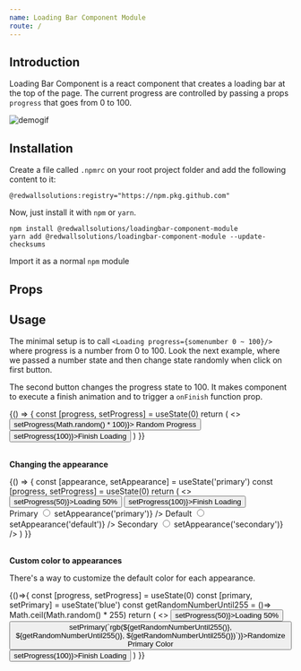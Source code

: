 ```yaml
---
name: Loading Bar Component Module
route: /
---
```



## Introduction

Loading Bar Component is a react component that creates a loading bar at the top of the page.
The current progress are controlled by passing a props `progress` that goes from 0 to 100.

![demogif](src/lib/assets/demo.gif)

## Installation

Create a file called `.npmrc` on your root project folder and add the following content to it:

	@redwallsolutions:registry="https://npm.pkg.github.com"

Now, just install it with `npm` or `yarn`.

	npm install @redwallsolutions/loadingbar-component-module
	yarn add @redwallsolutions/loadingbar-component-module --update-checksums

Import it as a normal `npm` module


## Props

<Props of={Loading}/>

## Usage

The minimal setup is to call `<Loading progress={somenumber 0 ~ 100}/>` where progress is a number from 0 to 100.
Look the next example, where we passed a number state and then change state randomly when click on first button.

The second button changes the progress state to 100. It makes component to execute a finish animation and to trigger a `onFinish` function prop.

<Playground>
	{() => {
		const [progress, setProgress] = useState(0)
		return (
			<>
				<button onClick={() => setProgress(Math.random() * 100)}>
					Random Progress
				</button>
				<button onClick={() => setProgress(100)}>Finish Loading</button>
				<Loading progress={progress} />
			</>
		)
	}}
</Playground>

<br/>
<br/>

**Changing the appearance**

<Playground>
	{() => {
		const [appearance, setAppearance] = useState('primary')
		const [progress, setProgress] = useState(0)
		return (
			<>
				<div>
					<button onClick={() => setProgress(50)}>Loading 50%</button>
					<button onClick={() => setProgress(100)}>Finish Loading</button>
				</div>
				<label htmlFor="primary">Primary</label>
				<input
					id="primary"
					type="radio"
					name="appearance"
					onChange={() => setAppearance('primary')}
				/>
				<label htmlFor="default">Default</label>
				<input
					id="default"
					type="radio"
					name="appearance"
					onChange={() => setAppearance('default')}
				/>
				<label htmlFor="secondary">Secondary</label>
				<input
					id="secondary"
					type="radio"
					name="appearance"
					onChange={() => setAppearance('secondary')}
				/>
				<Loading progress={progress} appearance={appearance} />
			</>
		)
	}}
</Playground>

<br/>
<br/>

**Custom color to appearances**

There's a way to customize the default color for each appearance.

<Playground>
	{()=>{
		const [progress, setProgress] = useState(0)
		const [primary, setPrimary] = useState('blue')
		const getRandomNumberUntil255 = ()=> Math.ceil(Math.random() * 255)
		return (
			<>
			<button onClick={()=>setProgress(50)}>Loading 50%</button>
			<button onClick={()=>setPrimary(`rgb(${getRandomNumberUntil255()}, ${getRandomNumberUntil255()}, ${getRandomNumberUntil255()})`)}>Randomize Primary Color</button>
			<button onClick={()=>setProgress(100)}>Finish Loading</button>
			<Loading progress={progress} appearance="primary" theme={{mode: 'light', primary}}/>
			</>
		)
	}}
</Playground>
